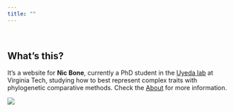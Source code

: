 ```yaml
---
title: ""
---
```


<br>

## What's this? 

It's a website for **Nic Bone**, currently a PhD student in the [Uyeda lab](https://www.uyedalab.com/) at Virginia Tech, studying how to best represent complex traits with phylogenetic comparative methods. Check the [About](about.html) for more information.

![](attempt.jpg)